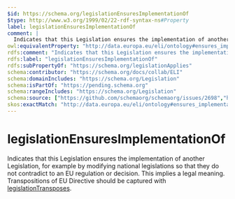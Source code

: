 ```yaml
---
$id: https://schema.org/legislationEnsuresImplementationOf
$type: http://www.w3.org/1999/02/22-rdf-syntax-ns#Property
label: legislationEnsuresImplementationOf
comment: |
  Indicates that this Legislation ensures the implementation of another Legislation, for example by modifying national legislations so that they do not contradict to an EU regulation or decision. This implies a legal meaning. Transpositions of EU Directive should be captured with <a href="/legislationTransposes">legislationTransposes</a>.
owl:equivalentProperty: "http://data.europa.eu/eli/ontology#ensures_implementation_of"
rdfs:comment: "Indicates that this Legislation ensures the implementation of another Legislation, for example by modifying national legislations so that they do not contradict to an EU regulation or decision. This implies a legal meaning. Transpositions of EU Directive should be captured with <a href=\"/legislationTransposes\">legislationTransposes</a>."
rdfs:label: "legislationEnsuresImplementationOf"
rdfs:subPropertyOf: "https://schema.org/legislationApplies"
schema:contributor: "https://schema.org/docs/collab/ELI"
schema:domainIncludes: "https://schema.org/Legislation"
schema:isPartOf: "https://pending.schema.org"
schema:rangeIncludes: "https://schema.org/Legislation"
schema:source: ["https://github.com/schemaorg/schemaorg/issues/2698","https://op.europa.eu/en/web/eu-vocabularies/model/-/resource/dataset/eli"]
skos:exactMatch: "http://data.europa.eu/eli/ontology#ensures_implementation_of"
---
```


# legislationEnsuresImplementationOf

Indicates that this Legislation ensures the implementation of another Legislation, for example by modifying national legislations so that they do not contradict to an EU regulation or decision. This implies a legal meaning. Transpositions of EU Directive should be captured with <a href="/legislationTransposes">legislationTransposes</a>.

